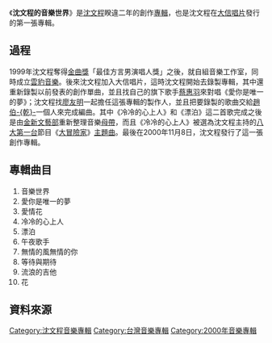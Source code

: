 {{Infobox album <!-- See Wikipedia:WikiProject_Albums -->
| name       = 沈文程的音樂世界
| type       = [[專輯|專輯]]
| artist     = [[沈文程|沈文程]]
| cover      = 沈文程的音樂世界.jpg
<!-- 未知參數 | background = orange -->
| released   = 2000年11月8日
| recorded   = 
| genre      = 搖滾
| length     = 
| label      = [[大信唱片|大信唱片]]
| producer   = 沈文程、廖友明
| reviews    = 無
| prev_title = [[起程|起程]]
| prev_year  = 1998
| next_title = [[沈哥出馬|沈哥出馬]]
| next_year  = 2002
}}
《'''沈文程的音樂世界'''》是[[沈文程|沈文程]]睽違二年的創作[[專輯|專輯]]，也是沈文程在[[大信唱片|大信唱片]]發行的第一張專輯。

== 過程 ==
1999年沈文程奪得[[金曲獎|金曲獎]]「最佳方言男演唱人獎」之後，就自組音樂工作室，同時成立[[雲豹音樂|雲豹音樂]]。後來沈文程加入大信唱片，這時沈文程開始去錄製專輯，其中還重新錄製以前發表的創作單曲，並且找自己的旗下歌手[[蔡惠羽|蔡惠羽]]來對唱《愛你是唯一的夢》；沈文程找[[廖友明|廖友明]]一起擔任這張專輯的製作人，並且把要錄製的歌曲交給[[趙伯乾|趙伯-{乾}-]]一個人來完成編曲。其中《冷冷的心上人》和《漂泊》這二首歌完成之後是由[[金新文藝部|金新文藝部]]重新整理音樂[[母帶|母帶]]，而且《冷冷的心上人》被選為沈文程主持的[[八大第一台|八大第一台]]節目《[[大冒險家|大冒險家]]》[[主題曲|主題曲]]。最後在2000年11月8日，沈文程發行了這一張創作專輯。

==專輯曲目==
#音樂世界
#愛你是唯一的夢
#愛情花
#冷冷的心上人
#漂泊
#午夜歌手
#無情的風無情的你
#等待與期待
#流浪的吉他
#花

{{沈文程音樂專輯}}

==資料來源==
<div class="references-small">
<references />
</div>

[[Category:沈文程音樂專輯|Category:沈文程音樂專輯]]
[[Category:台灣音樂專輯|Category:台灣音樂專輯]]
[[Category:2000年音樂專輯|Category:2000年音樂專輯]]